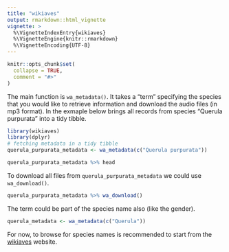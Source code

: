```yaml
---
title: "wikiaves"
output: rmarkdown::html_vignette
vignette: >
  %\VignetteIndexEntry{wikiaves}
  %\VignetteEngine{knitr::rmarkdown}
  %\VignetteEncoding{UTF-8}
---
```


```r
knitr::opts_chunk$set(
  collapse = TRUE,
  comment = "#>"
)
```

The main function is `wa_metadata()`. It takes a "term" specifying the species that you would like to retrieve information and download the audio files (in mp3 format). In the exmaple below brings all records from species "Querula purpurata" into a tidy tibble.

```r
library(wikiaves)
library(dplyr)
# fetching metadata in a tidy tibble
querula_purpurata_metadata <- wa_metadata(c("Querula purpurata"))
```

```r
querula_purpurata_metadata %>% head
```

To download all files from `querula_purpurata_metadata` we could use `wa_download()`.

```r
querula_purpurata_metadata %>% wa_download()
```

The term could be part of the species name also (like the gender).

```r
querula_metadata <- wa_metadata(c("Querula"))
```

For now, to browse for species names is recommended to start from the [wikiaves](wikiaves.com.br) website.
